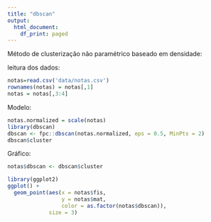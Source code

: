 ```yaml
---
title: "dbscan"
output:
  html_document:
    df_print: paged
---
```


Método de  clusterização não paramétrico baseado em densidade:

leitura dos dados:
```r
notas=read.csv('data/notas.csv')
rownames(notas) = notas[,1]
notas = notas[,3:4]
```

Modelo:
```r
notas.normalized = scale(notas)
library(dbscan)
dbscan <- fpc::dbscan(notas.normalized, eps = 0.5, MinPts = 2)
dbscan$cluster
```

Gráfico:
```r
notas$dbscan <- dbscan$cluster

library(ggplot2)
ggplot() +
  geom_point(aes(x = notas$fis,
                 y = notas$mat,
                 color = as.factor(notas$dbscan)),
             size = 3)
```
